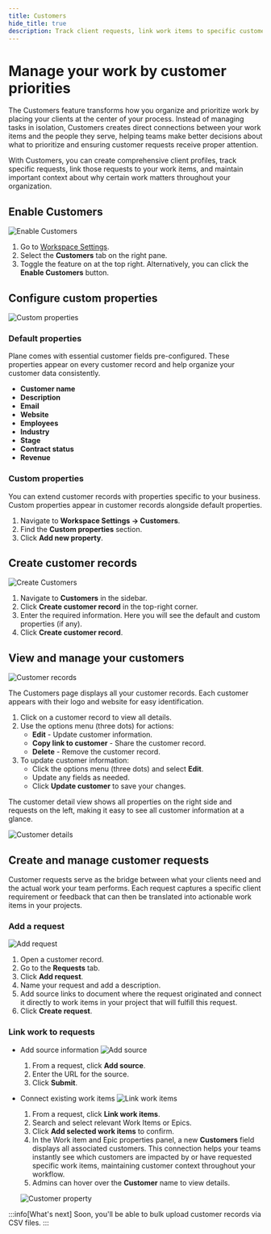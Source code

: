 ```yaml
---
title: Customers
hide_title: true
description: Track client requests, link work items to specific customers, and prioritize tasks based on customer importance.
---
```



<div className="tag-wrapper">
 <h1>Manage your work by customer priorities</h1>
<Tags 
  tags={[ 
    { name: "Business", link:"https://plane.so/pricing", additionalClass: "business" }
  ]} 
 />
</div>

The Customers feature transforms how you organize and prioritize work by placing your clients at the center of your process. Instead of managing tasks in isolation, Customers creates direct connections between your work items and the people they serve, helping teams make better decisions about what to prioritize and ensuring customer requests receive proper attention.

With Customers, you can create comprehensive client profiles, track specific requests, link those requests to your work items, and maintain important context about why certain work matters throughout your organization.

## Enable Customers
![Enable Customers](https://media.docs.plane.so/customers/enable-customers.webp#center)

1. Go to [Workspace Settings](https://docs.plane.so/core-concepts/workspaces/overview#workspace-settings). 
2. Select the **Customers** tab on the right pane.
3. Toggle the feature on at the top right. Alternatively, you can click the **Enable Customers** button.

## Configure custom properties
![Custom properties](https://media.docs.plane.so/customers/custom-properties.webp#center)

### Default properties
Plane comes with essential customer fields pre-configured. These properties appear on every customer record and help organize your customer data consistently.

- **Customer name**  
- **Description**  
- **Email**   
- **Website**  
- **Employees**   
- **Industry**  
- **Stage**  
- **Contract status**  
- **Revenue**  

### Custom properties
You can extend customer records with properties specific to your business. Custom properties appear in customer records alongside default properties. 

1. Navigate to **Workspace Settings → Customers**. 
2. Find the **Custom properties** section. 
3. Click **Add new property**.

## Create customer records
![Create Customers](https://media.docs.plane.so/customers/create-customer-record.webp#center)

1. Navigate to **Customers** in the sidebar.
2. Click **Create customer record** in the top-right corner. 
3. Enter the required information. Here you will see the default and custom properties (if any).
4. Click **Create customer record**.

## View and manage your customers

![Customer records](https://media.docs.plane.so/customers/customers-list.webp#center)

The Customers page displays all your customer records. Each customer appears with their logo and website for easy identification.

1. Click on a customer record to view all details.
2. Use the options menu (three dots) for actions:
    - **Edit** - Update customer information.
    - **Copy link to customer** - Share the customer record.
    - **Delete** - Remove the customer record.
3. To update customer information: 
    - Click the options menu (three dots) and select **Edit**.
    - Update any fields as needed.
    - Click **Update customer** to save your changes.

The customer detail view shows all properties on the right side and requests on the left, making it easy to see all customer information at a glance.

![Customer details](https://media.docs.plane.so/customers/view-customer-details.webp#center)


## Create and manage customer requests
Customer requests serve as the bridge between what your clients need and the actual work your team performs. Each request captures a specific client requirement or feedback that can then be translated into actionable work items in your projects.

### Add a request
![Add request](https://media.docs.plane.so/customers/add-request.webp#center)

1. Open a customer record.
2. Go to the **Requests** tab.
3. Click **Add request**.
4. Name your request and add a description.
5. Add source links to document where the request originated and connect it directly to work items in your project that will fulfill this request.
6. Click **Create request**.

### Link work to requests
- Add source information
    ![Add source](https://media.docs.plane.so/customers/add-source.webp#center)

    1. From a request, click **Add source**.
    2. Enter the URL for the source.
    3. Click **Submit**.

- Connect existing work items
    ![Link work items](https://media.docs.plane.so/customers/link-work-items.webp#center)

    1. From a request, click **Link work items**.
    2. Search and select relevant Work Items or Epics.
    3. Click **Add selected work items** to confirm.
    4. In the Work item and Epic properties panel, a new **Customers** field displays all associated customers. This connection helps your teams instantly see which customers are impacted by or have requested specific work items, maintaining customer context throughout your workflow. 
    5. Admins can hover over the **Customer** name to view details. 

    ![Customer property](https://media.docs.plane.so/customers/customer-property.webp#center)

:::info[What's next]
Soon, you'll be able to bulk upload customer records via CSV files.
:::